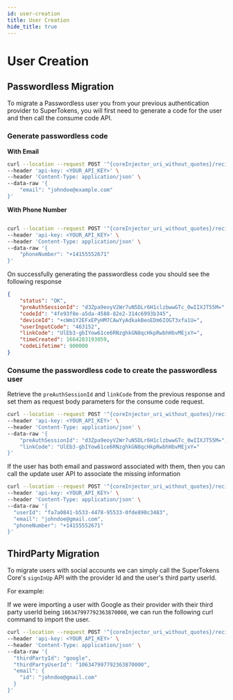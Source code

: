 ```yaml
---
id: user-creation
title: User Creation
hide_title: true
---
```



# User Creation

<!-- COPY SECTION -->
<!-- ./passwordless/migration/account-creation/user-creation.mdx -->
<!-- 1 -->

<CoreInjector>

## Passwordless Migration

To migrate a Passwordless user you from your previous authentication provider to SuperTokens, you will first need to generate a code for the user and then call the consume code API.

### Generate passwordless code

**With Email**

```bash
curl --location --request POST '^{coreInjector_uri_without_quotes}/recipe/signinup/code' \
--header 'api-key: <YOUR_API_KEY>' \
--header 'Content-Type: application/json' \
--data-raw '{
    "email": "johndoe@example.com"
}'
```

**With Phone Number**

```bash

curl --location --request POST '^{coreInjector_uri_without_quotes}/recipe/signinup/code' \
--header 'api-key: <YOUR_API_KEY>' \
--header 'Content-Type: application/json' \
--data-raw '{
    "phoneNumber": "+14155552671"
}'
```

On successfully generating the passwordless code you  should see the following response

```json
{
    "status": "OK",
    "preAuthSessionId": "d3Zpa9eoyV2Wr7uN5DLr6H1clzbwwGTc_0wIIXJT55M=",
    "codeId": "4fe93f8e-a5da-4588-82e2-314c6993b345",
    "deviceId": "+cWm1Y2EFxEPyHM7CAwYyAdkakBeoEDm6IOGT3xfa1U=",
    "userInputCode": "463152",
    "linkCode": "UlEb3-gbIYow61ce6RNzghkGN8qcHkpRwbhHbvMEjxY=",
    "timeCreated": 1664283193059,
    "codeLifetime": 900000
}
```

### Consume the passwordless code to create the passwordless user

Retrieve the `preAuthSessionId` and `linkCode` from the previous response and set them as request body parameters for the consume code request.

```bash
curl --location --request POST '^{coreInjector_uri_without_quotes}/recipe/signinup/code/consume' \
--header 'api-key: <YOUR_API_KEY>' \
--header 'Content-Type: application/json' \
--data-raw '{
    "preAuthSessionId": "d3Zpa9eoyV2Wr7uN5DLr6H1clzbwwGTc_0wIIXJT55M=",
    "linkCode": "UlEb3-gbIYow61ce6RNzghkGN8qcHkpRwbhHbvMEjxY="
}'
```

</CoreInjector>

If the user has both email and password associated with them, then you can call the update user API to associate the missing information

```bash
curl --location --request POST '^{coreInjector_uri_without_quotes}/recipe/user' \
--header 'api-key: <YOUR_API_KEY>' \
--header 'Content-Type: application/json' \
--data-raw '{
  "userId": "fa7a0841-b533-4478-95533-0fde890c3483",
  "email": "johndoe@gmail.com",
  "phoneNumber": "+14155552671"
}'
```

<!-- END COPY SECTION -->

<!-- COPY SECTION -->
<!-- ./thirdpartyemailpassword/migration/account-creation/user-creation.mdx -->
<!-- 2 -->

## ThirdParty Migration

To migrate users with social accounts we can simply call the SuperTokens Core's `signInUp` API with the provider Id and the user's third party userId.

For example:

If we were importing a user with Google as their provider with their third party userId being `106347997792363870000`, we can run the following curl command to import the user.  

<CoreInjector>

```bash
curl --location --request POST '^{coreInjector_uri_without_quotes}/recipe/signinup' \
--header 'api-key: <YOUR_API_KEY>' \
--header 'Content-Type: application/json' \
--data-raw '{
  "thirdPartyId": "google",
  "thirdPartyUserId": "106347997792363870000",
  "email": {
    "id": "johndoe@gmail.com"
  }
}'
```

</CoreInjector>

<!-- END COPY SECTION -->